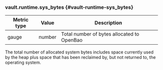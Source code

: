 ### vault.runtime.sys_bytes {#vault-runtime-sys_bytes}

Metric type | Value   | Description
----------- | ------- | -----------
gauge       | number  | Total number of bytes allocated to OpenBao

The total number of allocated system bytes includes space currently used by the
heap plus space that has been reclaimed by, but not returned to, the operating
system.
